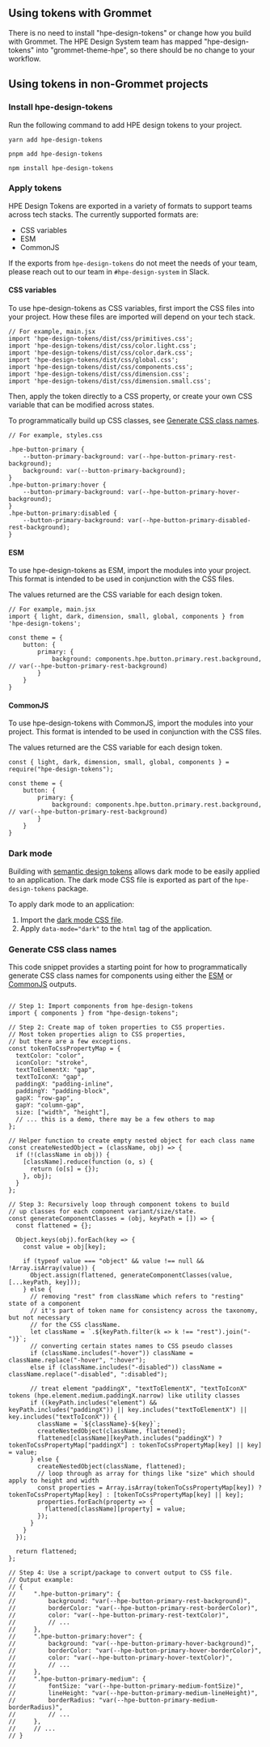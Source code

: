 ## Using tokens with Grommet

There is no need to install "hpe-design-tokens" or change how you build with Grommet. The HPE Design System team has mapped "hpe-design-tokens" into "grommet-theme-hpe", so there should be no change to your workflow.

## Using tokens in non-Grommet projects

### Install hpe-design-tokens

Run the following command to add HPE design tokens to your project.

```
yarn add hpe-design-tokens
```

```
pnpm add hpe-design-tokens
```

```
npm install hpe-design-tokens
```

### Apply tokens

HPE Design Tokens are exported in a variety of formats to support teams across tech stacks. The currently supported formats are:

- CSS variables
- ESM
- CommonJS

If the exports from `hpe-design-tokens` do not meet the needs of your team, please reach out to our team in `#hpe-design-system` in Slack.

#### CSS variables

To use hpe-design-tokens as CSS variables, first import the CSS files into your project. How these files are imported will depend on your tech stack.

```
// For example, main.jsx
import 'hpe-design-tokens/dist/css/primitives.css';
import 'hpe-design-tokens/dist/css/color.light.css';
import 'hpe-design-tokens/dist/css/color.dark.css';
import 'hpe-design-tokens/dist/css/global.css';
import 'hpe-design-tokens/dist/css/components.css';
import 'hpe-design-tokens/dist/css/dimension.css';
import 'hpe-design-tokens/dist/css/dimension.small.css';
```

Then, apply the token directly to a CSS property, or create your own CSS variable that can be modified across states.

To programmatically build up CSS classes, see [Generate CSS class names](#generate-css-class-names).

```
// For example, styles.css

.hpe-button-primary {
    --button-primary-background: var(--hpe-button-primary-rest-background);
    background: var(--button-primary-background);
}
.hpe-button-primary:hover {
    --button-primary-background: var(--hpe-button-primary-hover-background);
}
.hpe-button-primary:disabled {
    --button-primary-background: var(--hpe-button-primary-disabled-rest-background);
}
```

#### ESM

To use hpe-design-tokens as ESM, import the modules into your project. This format is intended to be used in conjunction with the CSS files.

The values returned are the CSS variable for each design token.

```
// For example, main.jsx
import { light, dark, dimension, small, global, components } from 'hpe-design-tokens';

const theme = {
    button: {
        primary: {
            background: components.hpe.button.primary.rest.background, // var(--hpe-button-primary-rest-background)
        }
    }
}
```

#### CommonJS

To use hpe-design-tokens with CommonJS, import the modules into your project. This format is intended to be used in conjunction with the CSS files.

The values returned are the CSS variable for each design token.

```
const { light, dark, dimension, small, global, components } = require("hpe-design-tokens");

const theme = {
    button: {
        primary: {
            background: components.hpe.button.primary.rest.background, // var(--hpe-button-primary-rest-background)
        }
    }
}
```

### Dark mode

Building with [semantic design tokens](/design-tokens/overview#semantic-tokens) allows dark mode to be easily applied to an application. The dark mode CSS file is exported as part of the `hpe-design-tokens` package.

To apply dark mode to an application:

1. Import the [dark mode CSS file](#css-variables).
2. Apply `data-mode="dark"` to the `html` tag of the application.

### Generate CSS class names

This code snippet provides a starting point for how to programmatically generate CSS class names for components using either the [ESM](#esm) or [CommonJS](#commonjs) outputs.

```

// Step 1: Import components from hpe-design-tokens
import { components } from "hpe-design-tokens";

// Step 2: Create map of token properties to CSS properties.
// Most token properties align to CSS properties,
// but there are a few exceptions.
const tokenToCssPropertyMap = {
  textColor: "color",
  iconColor: "stroke",
  textToElementX: "gap",
  textToIconX: "gap",
  paddingX: "padding-inline",
  paddingY: "padding-block",
  gapX: "row-gap",
  gapY: "column-gap",
  size: ["width", "height"],
  // ... this is a demo, there may be a few others to map
};

// Helper function to create empty nested object for each class name
const createNestedObject = (className, obj) => {
  if (!(className in obj)) {
    [className].reduce(function (o, s) {
      return (o[s] = {});
    }, obj);
  }
};

// Step 3: Recursively loop through component tokens to build
// up classes for each component variant/size/state.
const generateComponentClasses = (obj, keyPath = []) => {
  const flattened = {};

  Object.keys(obj).forEach(key => {
    const value = obj[key];

    if (typeof value === "object" && value !== null && !Array.isArray(value)) {
      Object.assign(flattened, generateComponentClasses(value, [...keyPath, key]));
    } else {
      // removing "rest" from className which refers to "resting" state of a component
      // it's part of token name for consistency across the taxonomy, but not necessary
      // for the CSS className.
      let className = `.${keyPath.filter(k => k !== "rest").join("-")}`;
      // converting certain states names to CSS pseudo classes
      if (className.includes("-hover")) className = className.replace("-hover", ":hover");
      else if (className.includes("-disabled")) className = className.replace("-disabled", ":disabled");

      // treat element "paddingX", "textToElementX", "textToIconX" tokens (hpe.element.medium.paddingX.narrow) like utility classes
      if ((keyPath.includes("element") && keyPath.includes("paddingX")) || key.includes("textToElementX") || key.includes("textToIconX")) {
        className = `${className}-${key}`;
        createNestedObject(className, flattened);
        flattened[className][keyPath.includes("paddingX") ? tokenToCssPropertyMap["paddingX"] : tokenToCssPropertyMap[key] || key] = value;
      } else {
        createNestedObject(className, flattened);
        // loop through as array for things like "size" which should apply to height and width
        const properties = Array.isArray(tokenToCssPropertyMap[key]) ? tokenToCssPropertyMap[key] : [tokenToCssPropertyMap[key] || key];
        properties.forEach(property => {
          flattened[className][property] = value;
        });
      }
    }
  });

  return flattened;
};

// Step 4: Use a script/package to convert output to CSS file.
// Output example:
// {
//     ".hpe-button-primary": {
//         background: "var(--hpe-button-primary-rest-background)",
//         borderColor: "var(--hpe-button-primary-rest-borderColor)",
//         color: "var(--hpe-button-primary-rest-textColor)",
//         // ...
//     },
//     ".hpe-button-primary:hover": {
//         background: "var(--hpe-button-primary-hover-background)",
//         borderColor: "var(--hpe-button-primary-hover-borderColor)",
//         color: "var(--hpe-button-primary-hover-textColor)",
//         // ...
//     },
//     ".hpe-button-primary-medium": {
//         fontSize: "var(--hpe-button-primary-medium-fontSize)",
//         lineHeight: "var(--hpe-button-primary-medium-lineHeight)",
//         borderRadius: "var(--hpe-button-primary-medium-borderRadius)",
//         // ...
//     },
//     // ...
// }
```
